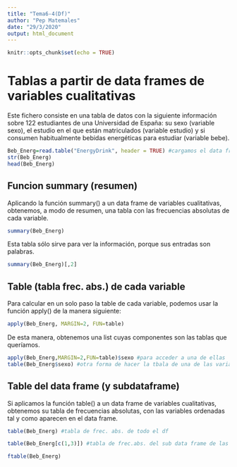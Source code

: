 ```yaml
---
title: "Tema6-4(Df)"
author: "Pep Matemales"
date: "29/3/2020"
output: html_document
---
```


```r
knitr::opts_chunk$set(echo = TRUE)
```

# Tablas a partir de data frames de variables cualitativas

Este fichero consiste en una tabla de datos con la siguiente información sobre 122 estudiantes de una Universidad de España: su sexo (variable sexo), el estudio en el que están matriculados (variable estudio) y si consumen habitualmente bebidas energéticas para estudiar (variable bebe).

```r
Beb_Energ=read.table("EnergyDrink", header = TRUE) #cargamos el data frame que esta en nuestra carpeta de trabajo
str(Beb_Energ)
head(Beb_Energ)
```


## Funcion summary (resumen)
Aplicando la función summary() a un data frame de variables cualitativas, obtenemos, a modo de resumen, una tabla con las frecuencias absolutas de cada variable.
```r
summary(Beb_Energ)
```

Esta tabla sólo sirve para ver la información, porque sus entradas son palabras.
```r
summary(Beb_Energ)[,2]
```


## Table (tabla frec. abs.) de cada variable
Para calcular en un solo paso la table de cada variable, podemos usar la función apply() de la manera siguiente:
```r
apply(Beb_Energ, MARGIN=2, FUN=table)
```
De esta manera, obtenemos una list cuyas componentes son las tablas que queríamos.

```r
apply(Beb_Energ,MARGIN=2,FUN=table)$sexo #para acceder a una de ellas
table(Beb_Energ$sexo) #otra forma de hacer la tbala de una de las variables
```


## Table del data frame (y subdataframe)
Si aplicamos la función table() a un data frame de variables cualitativas, obtenemos su tabla de frecuencias absolutas, con las variables ordenadas tal y como aparecen en el data frame.
```r
table(Beb_Energ) #tabla de frec. abs. de todo el df

table(Beb_Energ[c(1,3)]) #tabla de frec.abs. del sub data frame de las columnas 1(estudio) y 3(sexo), dejando de lado si bebe(2)
```

```r
ftable(Beb_Energ)
```








